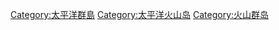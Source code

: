 [[Category:太平洋群島|Category:太平洋群島]]
[[Category:太平洋火山岛|Category:太平洋火山岛]]
[[Category:火山群岛|Category:火山群岛]]
